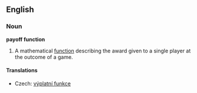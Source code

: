 ==English==
{{wikipedia|Normal form game}}
===Noun===
'''payoff function'''

# {{game_theory}} A mathematical [[function]] describing the award given to a single player at the outcome of a game.

====Translations====
{{trans-top|mathematical function}}
*Czech: [[výplatní funkce]] {{f}}
{{trans-mid}}
{{trans-bottom}}